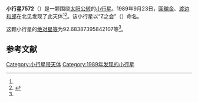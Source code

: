 {{Infobox planet
| bgcolour = #FFFFC0
| name = 7572 Znokai
| symbol = 
| image = 
| caption = 
| discovery = yes
| discovery_ref = 
| discoverer = [[圓舘金|圓舘金]]、[[渡边和郎|渡边和郎]]
| discovery_site = [[北见|北见]] 
| discovered = 1989年9月23日
| designations = yes
| mp_name = 
| named_after = 
| alt_names = 1989 SF/ 1962 CT / 1992 QJ
| mp_category = [[主带小行星|主带小行星]]
| orbit_ref = <ref name="a">[http://ssd.jpl.nasa.gov/sbdb.cgi?sstr=7572 7572 Znokai] {{Wayback|url=http://ssd.jpl.nasa.gov/sbdb.cgi?sstr=7572 |date=20201124024759 }}，小行星數據庫瀏覽器（JPL Small-Body Database Browser）－[[美国国家航空航天局|美国国家航空航天局]]喷气推进实验室</ref>
| epoch = 2456400.5 (2013年4月18日更新)
| aphelion = {{convert|2.348718952172645|AU|km|3|abbr=on|lk=out}}
| perihelion = {{convert|1.967605091257884|AU|km|3|abbr=on}}
| semimajor = {{convert|2.158162021715265|AU|km|3|abbr=on}}
| eccentricity = 0.088295934
| period = 1158.042493 [[日|日]]<br />3.17[[儒略年|儒略年]]
| avg_speed = 
| inclination = 3.750958505064
| asc_node = 325.6532466762979
| mean_anomaly = 
| arg_peri = 92.68387395842107
| satellites = 
| physical_characteristics = yes
| dimensions = 
| mass = 
| density = 
| surface_grav = 
| escape_velocity = 
| sidereal_day = 
| axial_tilt = 
| pole_ecliptic_lat = 
| pole_ecliptic_lon = 
| albedo = 
| temperatures= 
| temp_name1 = 
| mean_temp_1 = 
| max_temp_1 = 
| temp_name2 = 
| max_temp_2 = 
| spectral_type = 
| abs_magnitude = 92.68387395842107
}}

'''小行星7572'''（{{lang-en|7572 Znokai}}）是一颗围绕[[太阳|太阳]][[公转|公转]]的[[小行星|小行星]]。1989年9月23日，[[圓舘金|圓舘金]]、[[渡边和郎|渡边和郎]]在北见发现了此天体<ref name="a" /><ref>{{cite news|title=小行星列表|url=http://cfa-www.harvard.edu/iau/lists/NumberedMPs.txt|accessdate=2013-07-08|newspaper=哈佛大学|archive-date=2008-05-17|archive-url=https://web.archive.org/web/20080517010638/http://cfa-www.harvard.edu/iau/lists/NumberedMPs.txt|dead-url=no}}</ref>。该小行星以“Z之会”（{{lang|ja|Zの会}}）命名。

这颗小行星的[[绝对星等|绝对星等]]为92.68387395842107等<ref name="a" />。

==参考文献==
{{reflist}}
{{Minor Planet Number|[[小行星7571|小行星7571]]|[[小行星7573|小行星7573]]}}

{{小天体}}

[[Category:小行星带天体|Category:小行星带天体]]
[[Category:1989年发现的小行星|Category:1989年发现的小行星]]


{{asteroid-stub}}